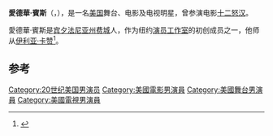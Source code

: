 {{Otheruses|subject=本条目是介绍Edward Binns|other=对演员Edward Burns的表述|爱德华·宾斯}}

{{Infobox person
|image=Edward Binns 1959.JPG
| imagesize     = 220px
| caption       = Binns in 1959.
| birth_date     = {{birth date|1916|9|12}}
| birth_place    = [[Philadelphia,_Pennsylvania|Philadelphia]], [[Pennsylvania|Pennsylvania]], USA
| death_date     = {{death date and age|1990|12|4|1916|9|12}}
| death_place    = [[Brewster,_New_York|Brewster]], [[New_York_(state)|New York]]
| occupation    = [[Film|Film]], [[theatre|stage]], [[television|television]] [[actor|actor]]
| yearsactive   = 1948–1988
| spouse        = [[Elizabeth_Franz|Elizabeth Franz]] (?-1990) (his death)
}}

'''愛德華·賓斯'''（{{lang-en|Edward Binns}}，{{bd|1916年|9月12日|1990年|12月4日|}}），是一名[[美国|美国]]舞台、电影及电视明星，曾参演电影[[十二怒汉_(电影)|十二怒汉]]。

愛德華·賓斯是[[宾夕法尼亚州|宾夕法尼亚州]][[费城|费城]]人，作为纽约[[演员工作室|演员工作室]]的初创成员之一，他师从[[伊利亚·卡赞|伊利亚·卡赞]]<ref>{{cite book|quote=At the end of the summer, on Gadget's return from Hollywood, we settled the roster of actors for our two classes in what we called the Actors Studio - using the word 'studio' as we had when we named our workshop in the Group, the Group Theatre Studio. Kazan's people met twice a week and included, among others, Julie Harris, Jocelyn Brando, Cloris Leachman, James Whitmore, Joan Copeland, Steven Hill, Lou Gilbert, Rudy Bond, Anne Hegira, Peg Hillias, Lenka Peterson, Edward Binns, and Tom Avera.|author=Robert Lewis |title=[http://books.google.com/books?id=EVVX6pynyssC&pg=PA183&lpg=PA183&dq=%22Joan+Copeland%22%22Actors+Studio%22&source=bl&ots=1a1vHo6O67&sig=V9OrIQxY7qVKpEYZRVrhEdYYHUo&hl=en&sa=X&ei=nH4yUOT0EoL30gGJu4GgAQ&ved=0CEgQ6AEwAzgK#v=onepage&q=%22Joan%20Copeland%22%22Actors%20Studio%22&f=false Slings and Arrows: Theater in My Life] |url=https://archive.org/details/slingsarrowsthea0000lewi|year=1984, 1996 |publisher=Applause Books |location=New York |language= |isbn= 1-55783-244-7|page=[https://archive.org/details/slingsarrowsthea0000lewi/page/183 183] |chapter=Actors Studio, 1947}}</ref>。

==参考==
{{reflist}}

{{Authority control}}

{{DEFAULTSORT: Binns, Edward}}
[[Category:20世纪美国男演员|Category:20世纪美国男演员]]
[[Category:美國電影男演員|Category:美國電影男演員]]
[[Category:美國舞台男演員|Category:美國舞台男演員]]
[[Category:美國電視男演員|Category:美國電視男演員]]
